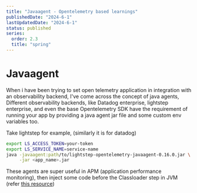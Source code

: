 ```yaml
---
title: "Javaagent - Opentelemetry based learnings"
publishedDate: "2024-6-1"
lastUpdatedDate: "2024-6-1"
status: published
series:
  order: 2.3
  title: "spring"
---
```


# Javaagent

When i have been trying to set open telemetry application in integration with an observability backend, I've come across the concept of java agents, Different observability backends, like Datadog enterprise, lightstep enterprise, and even the base Opentelemetry SDK have the requirement of running your app by providing a java agent jar file and some custom env variables too.

Take lightstep for example, (similarly it is for datadog)
```sh
export LS_ACCESS_TOKEN=your-token
export LS_SERVICE_NAME=service-name
java -javaagent:path/to/lightstep-opentelemetry-javaagent-0.16.0.jar \
     -jar <app_name>.jar
```

These agents are super useful in APM (application performance monitoring), then inject some code before the Classloader step in JVM (refer [this resource](https://www.youtube.com/watch?v=hXTlV_RnELc))